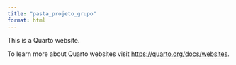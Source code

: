 ```yaml
---
title: "pasta_projeto_grupo"
format: html
---
```


This is a Quarto website.

To learn more about Quarto websites visit <https://quarto.org/docs/websites>.
